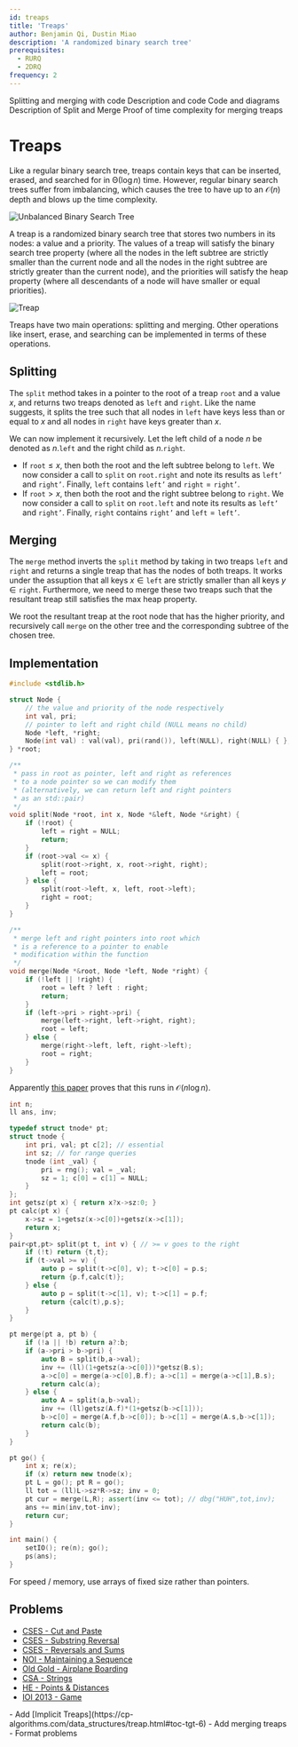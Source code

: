 ---
id: treaps
title: 'Treaps'
author: Benjamin Qi, Dustin Miao
description: 'A randomized binary search tree'
prerequisites:
  - RURQ
  - 2DRQ
frequency: 2
---

<Resources>
	<Resource 
		source = "GCP" 
		title = "15.3 - Treaps" 
	>
		Splitting and merging with code
	</Resource>
	<Resource 
		source = "cp-algo" 
		title = "Treap" 
		url = "/data_structures/treap.html"
		starred
	>
		Description and code
	</Resource>
	<Resource
		source = "Algorithm Tutorial"
		title = "Treaps : One Tree to Rule ’em all"
		url = "https://tanujkhattar.wordpress.com/2016/01/10/treaps-one-tree-to-rule-em-all-part-1/"
	>
		Code and diagrams
	</Resource>
	<Resource
		source = "Benq"
		title = "Treap presentation"
		url = "https://docs.google.com/presentation/d/14xgtdDWnIBwmJRAuIdZ8FvLZcX9uRxnNoGOGAQRDIvc/edit?usp=drive_web&ouid=115931309508432537673"
	>
		Description of Split and Merge
	</Resource>
	<Resource
		source = "CF"
		title = "Merging BSTs"
		url = "https://codeforces.com/blog/entry/67980"
	>
		Proof of time complexity for merging treaps
	</Resource>
</Resources>

# Treaps

<FocusProblem problem="treeRot2"/>

Like a regular binary search tree, treaps contain keys that can be inserted, erased, and searched for in $\mathcal{\Theta}(\log n)$ time. However, regular binary search trees suffer from imbalancing, which causes the tree to have up to an $\mathcal{O}(n)$ depth and blows up the time complexity. 

![Unbalanced Binary Search Tree](./unbalanced_bst.png)

A treap is a randomized binary search tree that stores two numbers in its nodes: a value and a priority. The values of a treap will satisfy the binary search tree property (where all the nodes in the left subtree are strictly smaller than the current node and all the nodes in the right subtree are strictly greater than the current node), and the priorities will satisfy the heap property (where all descendants of a node will have smaller or equal priorities). 

![Treap](./treap.png)

Treaps have two main operations: splitting and merging. Other operations like insert, erase, and searching can be implemented in terms of these operations. 

## Splitting

The `split` method takes in a pointer to the root of a treap $\texttt{root}$ and a value $x$, and returns two treaps denoted as $\texttt{left}$ and $\texttt{right}$. Like the name suggests, it splits the tree such that all nodes in $\texttt{left}$ have keys less than or equal to $x$ and all nodes in $\texttt{right}$ have keys greater than $x$. 

We can now implement it recursively. Let the left child of a node $n$ be denoted as $n.\texttt{left}$ and the right child as $n.\texttt{right}$.
- If $\texttt{root} \leq x$, then both the root and the left subtree belong to $\texttt{left}$. We now consider a call to `split` on $\texttt{root.right}$ and note its results as $\texttt{left'}$ and $\texttt{right'}$. Finally, $\texttt{left}$ contains $\texttt{left'}$ and $\texttt{right} = \texttt{right'}$.
- If $\texttt{root} > x$, then both the root and the right subtree belong to $\texttt{right}$. We now consider a call to `split` on $\texttt{root.left}$ and note its results as $\texttt{left'}$ and $\texttt{right'}$. Finally, $\texttt{right}$ contains $\texttt{right'}$ and $\texttt{left} = \texttt{left'}$.

## Merging

The `merge` method inverts the `split` method by taking in two treaps $\texttt{left}$ and $\texttt{right}$ and returns a single treap that has the nodes of both treaps. It works under the assuption that all keys $x \in \texttt{left}$ are strictly smaller than all keys $y \in \texttt{right}$. Furthermore, we need to merge these two treaps such that the resultant treap still satisfies the max heap property. 

We root the resultant treap at the root node that has the higher priority, and recursively call `merge` on the other tree and the corresponding subtree of the chosen tree. 
## Implementation

<LanguageSection>

<CPPSection>

```cpp
#include <stdlib.h>

struct Node {
	// the value and priority of the node respectively
	int val, pri;
	// pointer to left and right child (NULL means no child)
	Node *left, *right;
	Node(int val) : val(val), pri(rand()), left(NULL), right(NULL) { };
} *root;

/**
 * pass in root as pointer, left and right as references 
 * to a node pointer so we can modify them 
 * (alternatively, we can return left and right pointers
 * as an std::pair)
 */
void split(Node *root, int x, Node *&left, Node *&right) {
	if (!root) {
		left = right = NULL;
		return;
	}
	if (root->val <= x) {
		split(root->right, x, root->right, right);
		left = root;
	} else {
		split(root->left, x, left, root->left);
		right = root;
	}
}

/**
 * merge left and right pointers into root which 
 * is a reference to a pointer to enable 
 * modification within the function
 */
void merge(Node *&root, Node *left, Node *right) {
	if (!left || !right) {
		root = left ? left : right;
		return;
	}
	if (left->pri > right->pri) {
		merge(left->right, left->right, right);
		root = left;
	} else {
		merge(right->left, left, right->left);
		root = right;
	}
}
```

</CPPSection>

</LanguageSection>

<Spoiler title="Tree Rotations 2 Solution">

Apparently
[this paper](https://www.cs.cmu.edu/~scandal/papers/treaps-spaa98.pdf) proves
that this runs in $\mathcal{O}(n\log n)$.

```cpp
int n;
ll ans, inv;

typedef struct tnode* pt;
struct tnode {
	int pri, val; pt c[2]; // essential
	int sz; // for range queries
	tnode (int _val) {
		pri = rng(); val = _val;
		sz = 1; c[0] = c[1] = NULL;
	}
};
int getsz(pt x) { return x?x->sz:0; }
pt calc(pt x) {
	x->sz = 1+getsz(x->c[0])+getsz(x->c[1]);
	return x;
}
pair<pt,pt> split(pt t, int v) { // >= v goes to the right
	if (!t) return {t,t};
	if (t->val >= v) {
		auto p = split(t->c[0], v); t->c[0] = p.s;
		return {p.f,calc(t)};
	} else {
		auto p = split(t->c[1], v); t->c[1] = p.f;
		return {calc(t),p.s};
	}
}

pt merge(pt a, pt b) {
	if (!a || !b) return a?:b;
	if (a->pri > b->pri) {
		auto B = split(b,a->val);
		inv += (ll)(1+getsz(a->c[0]))*getsz(B.s);
		a->c[0] = merge(a->c[0],B.f); a->c[1] = merge(a->c[1],B.s);
		return calc(a);
	} else {
		auto A = split(a,b->val);
		inv += (ll)getsz(A.f)*(1+getsz(b->c[1]));
		b->c[0] = merge(A.f,b->c[0]); b->c[1] = merge(A.s,b->c[1]);
		return calc(b);
	}
}

pt go() {
	int x; re(x);
	if (x) return new tnode(x);
	pt L = go(); pt R = go();
	ll tot = (ll)L->sz*R->sz; inv = 0;
	pt cur = merge(L,R); assert(inv <= tot); // dbg("HUH",tot,inv);
	ans += min(inv,tot-inv);
	return cur;
}

int main() {
	setIO(); re(n); go();
	ps(ans);
}
```

</Spoiler>

<Optional>
For speed / memory, use arrays of fixed size rather than pointers.
</Optional>

## Problems
- [CSES - Cut and Paste](https://cses.fi/problemset/task/2072)
- [CSES - Substring Reversal](https://cses.fi/problemset/task/2073)
- [CSES - Reversals and Sums](https://cses.fi/problemset/task/2074)
- [NOI - Maintaining a Sequence](https://dmoj.ca/problem/noi05p2)
- [Old Gold - Airplane Boarding](http://www.usaco.org/index.php?page=viewproblem2&cpid=402)
- [CSA - Strings](https://csacademy.com/contest/archive/task/strings/)
- [HE - Points & Distances](https://www.hackerearth.com/problem/algorithm/septembereasy-points-and-distances-d30d0e6b/description/)
- [IOI 2013 - Game](https://oj.uz/submission/242393)

<IncompleteSection>
- Add [Implicit Treaps](https://cp-algorithms.com/data_structures/treap.html#toc-tgt-6)
- Add merging treaps
- Format problems
</IncompleteSection>
